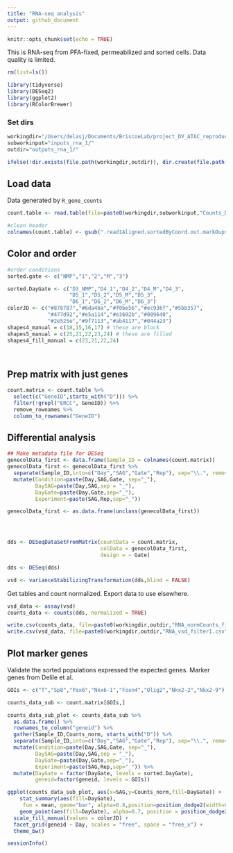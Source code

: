 ```yaml
---
title: "RNA-seq analysis"
output: github_document
---
```


```r
knitr::opts_chunk$set(echo = TRUE)
```

This is RNA-seq from PFA-fixed, permeabilized and sorted cells. Data quality is limited.


```r

rm(list=ls())

library(tidyverse)
library(DESeq2)
library(ggplot2)
library(RColorBrewer)

```



### Set dirs
```r

workingdir="/Users/delasj/Documents/BriscoeLab/project_DV_ATAC_reproduce_analysis/"
subworkinput="inputs_rna_1/"
outdir="outputs_rna_1/"

ifelse(!dir.exists(file.path(workingdir,outdir)), dir.create(file.path(workingdir,outdir)), "Directory exists")

```


## Load data

Data generated by `R_gene_counts` 

```r

count.table <- read.table(file=paste0(workingdir,subworkinput,"Counts_DupR.featureCounts_custom.txt"),header=TRUE, stringsAsFactors = FALSE)

#clean header
colnames(count.table) <- gsub(".read1Aligned.sortedByCoord.out.markDups.bam","", colnames(count.table))

```


## Color and order
```r

#order conditions
sorted.gate <- c("NMP","1","2","M","3")

sorted.DayGate <- c("D3_NMP","D4_1","D4_2","D4_M","D4_3",
                    "D5_1","D5_2","D5_M","D5_3",
                    "D6_1","D6_2","D6_M","D6_3")
colorJD <- c("#878787","#6da4ba","#f0be56","#ec936f","#5bb357",
             "#477d92","#e5a114","#e3602b","#009640",
             "#2e525e","#9f7113","#ab4117","#044a23")
shapes4_manual = c(18,15,16,17) # these are block
shapes5_manual = c(25,21,22,23,24) # these are filled
shapes4_fill_manual = c(23,21,22,24)




```

## Prep matrix with just genes

```r

count.matrix <- count.table %>%
  select(c("GeneID",starts_with("D"))) %>%
  filter(!grepl("ERCC", GeneID)) %>%
  remove_rownames %>%
  column_to_rownames("GeneID")


```
## Differential analysis

```r

## Make metadata file for DESeq
genecolData_first <- data.frame(Sample_ID = colnames(count.matrix))
genecolData_first <- genecolData_first %>% 
  separate(Sample_ID,into=c("Day","SAG","Gate","Rep"), sep="\\.", remove=FALSE) %>%
  mutate(Condition=paste(Day,SAG,Gate, sep="_"),
         DaySAG=paste(Day,SAG,sep = "_"),
         DayGate=paste(Day,Gate,sep="_"),
         Experiment=paste(SAG,Rep,sep="_")) 

genecolData_first <- as.data.frame(unclass(genecolData_first))




dds <- DESeqDataSetFromMatrix(countData = count.matrix,
                              colData = genecolData_first,
                              design = ~ Gate)

dds <- DESeq(dds)

vsd <- varianceStabilizingTransformation(dds,blind = FALSE)

```

Get tables and count normalized.
Export data to use elsewhere.

```r
vsd_data <- assay(vsd)
counts_data <- counts(dds, normalized = TRUE)

```



```r
write.csv(counts_data, file=paste0(workingdir,outdir,"RNA_normCounts_filter1.csv"), quote=FALSE)
write.csv(vsd_data, file=paste0(workingdir,outdir,"RNA_vsd_filter1.csv"), quote=FALSE)
```

## Plot marker genes
Validate the sorted populations expressed the expected genes. Marker genes from Delile et al. 

```r
GOIs <- c("T","Sp8","Pax6","Nkx6-1","Foxn4","Olig2","Nkx2-2","Nkx2-9")

counts_data_sub <- count.matrix[GOIs,]

counts_data_sub_plot <- counts_data_sub %>%
  as.data.frame() %>%
  rownames_to_column("geneid") %>%
  gather(Sample_ID,Counts_norm, starts_with("D")) %>%
  separate(Sample_ID,into=c("Day","SAG","Gate","Rep"), sep="\\.", remove=FALSE) %>%
  mutate(Condition=paste(Day,SAG,Gate, sep="_"),
         DaySAG=paste(Day,SAG,sep = "_"),
         DayGate=paste(Day,Gate,sep="_"),
         Experiment=paste(SAG,Rep,sep="_")) %>%
  mutate(DayGate = factor(DayGate, levels = sorted.DayGate),
         geneid=factor(geneid, levels = GOIs))

ggplot(counts_data_sub_plot, aes(x=SAG,y=Counts_norm,fill=DayGate)) +
    stat_summary(aes(fill=DayGate),
     fun = mean, geom="bar", alpha=0.8,position=position_dodge2(width=0.9,preserve = "single")) +
    geom_point(aes(fill=DayGate), alpha=0.7, position = position_dodge2(width=0.9,preserve ="single"),color="black",shape=21) +
  scale_fill_manual(values = colorJD) +
  facet_grid(geneid ~ Day, scales = "free", space = "free_x") +
  theme_bw()
```


```r
sessionInfo()
```


